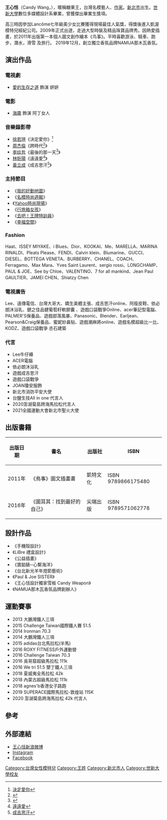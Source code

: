 {{BLPsources|time=2021-10-01T16:37:38+00:00}}
{{藝人
|姓名 = 王心恬 
|類型 = 模特兒
|原名 = 
|外文名 = 
|外文 = 
|羅馬拼音 = 
|英文名 =Candy Wang
|暱稱 = 糖果王
|國籍 = {{ROC}}
|民族 =
|出生日期 = {{birth date and age|1985|4|6}}
|出生地點 = {{ROC|臺灣省}}[[臺北縣_(1945年－2010年)|臺北縣]]（今[[新北市|新北市]]）
|逝世日期 =
|逝世地點 =
|職業 = [[模特兒|模特兒]]
|語言 = [[國語|國語]]、[[英語|英語]]
|教育程度 = [[世新大學|世新大學]]數位多媒體設計學系畢業
|宗教信仰 = 
|配偶 =
|兒女 =
|父母 =
|音樂類型 =
|演奏樂器 =
|出道地點 =
|出道作 =
|出道日期 =2009年
|代表作 =
|活躍年代 = 
|唱片公司 =
|經紀公司= [[凱渥模特兒經紀公司|凱渥模特兒經紀公司]]
|網站= 
[http://weibo.com/u/2186814633  王心恬的微博]<br>

[https://www.facebook.com/CANDYWANG0406/ 王心恬的Facebook]<br>

[https://www.instagram.com/candywang7446/?hl=zh-tw 王心恬的Instagram]
|相關團體 =
|獎項 =
|IMDb = 
|現任成員 =
|過往成員 =
}}
'''王心恬'''（Candy Wang，{{bd|1985年|4月6日}}），暱稱糖果王，台灣名模藝人、[[作家|作家]]。[[新北市|新北市]]出生。[[世新大學|世新大學]]數位多媒體設計系畢業，曾獲傑出畢業生獎項。

高三時因參加Lancôme七年級美少女比賽獲得現場最佳人氣獎，得獎後進入凱渥模特兒經紀公司。2009年正式出道，走過大型時裝及精品珠寶品牌秀。因熱愛插畫，於2011年出版第一本個人圖文創作繪本《鸟事》。平時喜歡游泳、騎車、跑步，潛水，滑雪 及旅行。
2019年12月，創立獨立香氛品牌NAMUA那木瓦香氛。

==演出作品==
===電視劇===
*[[愛的生存之道|愛的生存之道]] 飾演 妍妍

===電影===
*[[海霧_(台灣電影)|海霧]] 飾演 阿丁女人

===音樂錄影帶===  
*[[徐若瑄|徐若瑄]]《決定愛你》<ref>[https://www.youtube.com/watch?v=RQhNT4K1vt0%20 決定愛你]</ref>
*[[周杰倫|周杰倫]]《跨時代<ref>{{Cite web |url=https://www.youtube.com/watch?v=-WkecBaA4z8 |title=跨時代 |accessdate=2013-05-30 |archive-date=2013-03-31 |archive-url=https://web.archive.org/web/20130331060857/http://www.youtube.com/watch?v=-WkecBaA4z8 |dead-url=no }}</ref>》
*[[李玖哲|李玖哲]]《最後的那一天<ref>{{Cite web |url=https://www.youtube.com/watch?v=YB48xyJdmCA |title=最後的那一天 |accessdate=2013-05-30 |archive-date=2015-12-07 |archive-url=https://web.archive.org/web/20151207025727/https://www.youtube.com/watch?v=YB48xyJdmCA |dead-url=no }}</ref>》
*[[林昕陽|林昕陽]]《遠遠愛<ref>[https://www.youtube.com/watch?v=5zdm2ga_BSs 遠遠愛]</ref>》
*[[黃立成|黃立成]]《成吉思汗<ref>[https://www.youtube.com/watch?v=Ar326xbZuuc 成吉思汗]</ref>》

===主持節目===
*《[[我的好動地圖|我的好動地圖]]》
*《[[名模時尚週報|名模時尚週報]]》
*《[[Yahoo時尚現場|Yahoo時尚現場]]》
*《[[行旅箱女孩|行旅箱女孩]]》
*《[[去吧！王牌特訓員|去吧！王牌特訓員]]》
*《[[幸福空間|幸福空間]]》

===Fashion===
Haat、ISSEY MIYAKE、i Blues、Dior、KOOKAI、Me、MARELLA、MARINA RINALDI、Pleats Please、FENDI、Calvin klein、Blumarine、GUCCI、DIESEL、BOTTEGA VENETA、BURBERRY、CHANEL、COACH、Ferragamo、Max Mara、Yves Saint Laurent、sergio rossi、LONGCHAMP、PAUL & JOE、See by Chloe、VALENTINO、7 for all mankind、Jean Paul GAULTIER、JAMEI CHEN、Shiatzy Chen

===電視廣告===
Lee、遠傳電信、台灣大哥大、嬌生美體主張、成吉思汗online、阿瘦皮鞋、依必朗沐浴乳、健之佳品健葡萄籽軟膠囊 、遊戲口袋戰爭Online、acer筆記型電腦、
PALMER'S保養品、遊戲部落風暴、Panasonic、Blender、Earljean、Pearson&Craig保養品、蜜妮妙鼻貼、遊戲潮麻將online、遊戲名模超級比一比、KODZ、遊戲口袋戰爭 丞石建築

===代言===
* Lee牛仔褲
* ACER電腦
* 依必朗沐浴乳
*遊戲成吉思汗
*遊戲口袋戰爭
*JOAN瓊安服飾
*新北市消防平安大使
*台鹽生技All in one 代言人
*2020澎湖菊島跨海馬拉松代言人
*2021全國運動大會新北市聖火大使

==出版書籍==
{| class="wikitable" 
|- 
! 出版日期 || 書名 || 出版社 || ISBN
|-
|2011年 ||《鳥事》圖文插畫書||凱特文化||ISBN 9789866175480
|-
|2016年 ||《圖耳其：找到最好的自己》||尖端出版||ISBN 9789571062778
|}

==設計作品==
*《手機殼設計》
*《LiBre 禮盒設計》
*《公益插畫》
*《寶鉑錶─心繫海洋》
*《台北新光羊年燈節藝術》
*《Paul & Joe SISTER》
*《王心恬設計獨家雪板 Candy Weapon》
*《NAMUA那木瓦香氛品牌創辦人》

==運動賽事==
* 2013 大鵬灣鐵人三項
* 2015 Challenge Taiwan國際鐵人賽 51.5
* 2014 Ironman 70.3 
* 2014 大鵬灣鐵人三項
* 2015 adidas台北馬拉松(半馬)
* 2016 ROXY FITNESS戶外運動營
* 2016 Challenge Taiwan 70.3
* 2016 吳哥窟超級馬拉松 111k
* 2016 We tri 51.5 墾丁鐵人三項
* 2018 夏威夷全馬拉松 42k
* 2018 內蒙古超級馬拉松 111k
* 2018 agnes'b香港女子路跑
* 2019 SUPERACE國際馬拉松-敦煌站 115K
* 2020 澎湖菊島跨海馬拉松 42k 代言人

==參考==
{{reflist}}

==外部連結==
*[http://weibo.com/u/2186814633 王心恬新浪微博]
*[https://www.instagram.com/candywang7446/?hl=zh-tw Instagram]
*[https://www.facebook.com/CANDYWANG0406/ Facebook]
{{refend}}

[[Category:台灣女性模特兒|Category:台灣女性模特兒]]
[[Category:王姓|Category:王姓]]
[[Category:新北市人|Category:新北市人]]
[[Category:世新大學校友|Category:世新大學校友]]